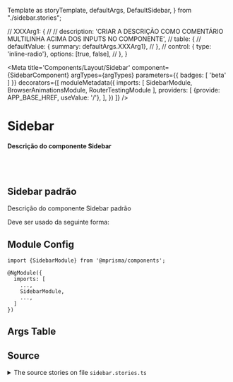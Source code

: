   Template as storyTemplate,
  defaultArgs,
  DefaultSidebar,
} from "./sidebar.stories";

  // XXXArg1: {
  //   // description: 'CRIAR A DESCRIÇÃO COMO COMENTÁRIO MULTILINHA ACIMA DOS INPUTS NO COMPONENTE',
  //   table: {
  //     defaultValue: { summary: defaultArgs.XXXArg1},
  //   },
  //   control: { type: 'inline-radio'}, options: [true, false],
  // },
}

<Meta
  title='Components/Layout/Sidebar'
  component={SidebarComponent}
  argTypes={argTypes}
  parameters={{ badges: [ 'beta' ] }}
  decorators={[
    moduleMetadata({
      imports: [
        SidebarModule,
        BrowserAnimationsModule,
        RouterTestingModule
      ],
      providers: [
        {provide: APP_BASE_HREF, useValue: '/'},
      ],
    })
  ]}
/>


# Sidebar

#### Descrição do componente Sidebar

<br/>
<br/>

## Sidebar padrão

Descrição do componente Sidebar padrão

Deve ser usado da seguinte forma:

<Source code={storyTemplate.template} language='html' />

<Canvas>
  <Story name='Default' story={DefaultSidebar} />
</Canvas>

## Module Config

```
import {SidebarModule} from '@mprisma/components';

@NgModule({
  imports: [
    ...,
    SidebarModule,
    ...,
  ]
})
```

## Args Table

<ArgsTable story='Default'/>

## Source

<details>
  <summary>The source stories on file <code>sidebar.stories.ts</code></summary>
  <Source code={SourceStory} language='ts' />
</details>

